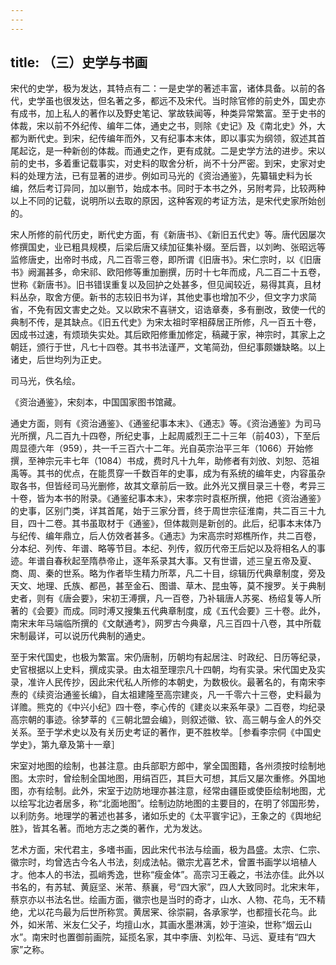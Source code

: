 ```yaml
---
---
---
```

title: （三）史学与书画
---



宋代的史学，极为发达，其特点有二：一是史学的著述丰富，诸体具备。以前的各代，史学虽也很发达，但名著之多，都远不及宋代。当时除官修的前史外，国史亦有成书，加上私人的著作以及野史笔记、掌故轶闻等，种类异常繁富。至于史书的体裁，宋以前不外纪传、编年二体，通史之书，则除《史记》及《南北史》外，大都为断代史。到宋，纪传编年而外，又有纪事本末体，即以事实为纲领，叙述其首尾起讫，是一种新创的体裁。而通史之作，更有成就。二是史学方法的进步。宋以前的史书，多着重记载事实，对史料的取舍分析，尚不十分严密。到宋，史家对史料的处理方法，已有显著的进步。例如司马光的《资治通鉴》，先纂辑史料为长编，然后考订异同，加以删节，始成本书。同时于本书之外，另附考异，比较两种以上不同的记载，说明所以去取的原因，这种客观的考证方法，是宋代史家所始创的。

宋人所修的前代历史，断代史方面，有《新唐书》、《新旧五代史》等。唐代因屡次修撰国史，业已粗具规模，后梁后唐又续加征集补缀。至后晋，以刘昫、张昭远等监修唐史，出帝时书成，凡二百零三卷，即所谓《旧唐书》。宋仁宗时，以《旧唐书》阙漏甚多，命宋祁、欧阳修等重加删撰，历时十七年而成，凡二百二十五卷，世称《新唐书》。旧书错误重复以及回护之处甚多，但见闻较近，易得其真，且材料丛杂，取舍方便。新书的志较旧书为详，其他史事也增加不少，但文字力求简省，不免有因文害史之处。又以欧宋不喜骈文，诏诰章奏，多有删改，致使一代的典制不传，是其缺点。《旧五代史》为宋太祖时宰相薛居正所修，凡一百五十卷，因成书过速，有烦琐失实处。其后欧阳修重加修定，稿藏于家，神宗时，其家上之朝廷，颁行于世，凡七十四卷。其书书法谨严，文笔简劲，但纪事颇嫌缺略。以上诸史，后世均列为正史。

司马光，佚名绘。

《资治通鉴》，宋刻本，中国国家图书馆藏。

通史方面，则有《资治通鉴》、《通鉴纪事本末》、《通志》等。《资治通鉴》为司马光所撰，凡二百九十四卷，所纪史事，上起周威烈王二十三年（前403），下至后周显德六年（959），共一千三百六十二年。光自英宗治平三年（1066）开始修撰，至神宗元丰七年（1084）书成，费时凡十九年，助修者有刘攽、刘恕、范祖禹等。其书的优点，在能贯穿一千数百年的史事，成为有系统的编年史，内容虽杂取各书，但皆经司马光删修，故其文章前后一致。此外光又撰目录三十卷，考异三十卷，皆为本书的附录。《通鉴纪事本末》，宋孝宗时袁枢所撰，他把《资治通鉴》的史事，区别门类，详其首尾，始于三家分晋，终于周世宗征淮南，共二百三十九目，四十二卷。其书虽取材于《通鉴》，但体裁则是新创的。此后，纪事本末体乃与纪传、编年鼎立，后人仿效者甚多。《通志》为宋高宗时郑樵所作，共二百卷，分本纪、列传、年谱、略等节目。本纪、列传，叙历代帝王后妃以及将相名人的事迹。年谱自春秋起至隋恭帝止，逐年系录其大事。又有世谱，述三皇五帝及夏、商、周、秦的世系。略为作者毕生精力所萃，凡二十目，综辑历代典章制度，旁及天文、地理、氏族、都邑，甚至金石、图谱、草木、昆虫等，莫不搜罗。关于典制史者，则有《唐会要》，宋初王溥撰，凡一百卷，乃补辑唐人苏冕、杨绍复等人所著的《会要》而成。同时溥又搜集五代典章制度，成《五代会要》三十卷。此外，南宋末年马端临所撰的《文献通考》，网罗古今典章，凡三百四十八卷，其中所载宋制最详，可以说历代典制的通史。

至于宋代国史，也极为繁富。宋仍唐制，历朝均有起居注、时政纪、日历等纪录，史官根据以上史料，撰成实录。由太祖至理宗凡十四朝，均有实录。宋代国史及实录，准许人民传抄，因此宋代私人所修的本朝史，为数极伙。最著名的，有南宋李焘的《续资治通鉴长编》，自太祖建隆至高宗建炎，凡一千零六十三卷，史料最为详赡。熊克的《中兴小纪》四十卷，李心传的《建炎以来系年录》二百卷，均纪录高宗朝的事迹。徐梦莘的《三朝北盟会编》，则叙述徽、钦、高三朝与金人的外交关系。至于学术史以及有关历史考证的著作，更不胜枚举。［参看李宗侗《中国史学史》，第九章及第十一章］

宋室对地图的绘制，也甚注意。由兵部职方郎中，掌全国图籍，各州须按时绘制地图。太宗时，曾绘制全国地图，用绢百匹，其巨大可想，其后又屡次重修。外国地图，亦有绘制。此外，宋室于边防地理亦甚注意，经常由疆臣或使臣绘制地图，尤以绘写北边者居多，称“北面地图”。绘制边防地图的主要目的，在明了邻国形势，以利防务。地理学的著述也甚多，诸如乐史的《太平寰宇记》，王象之的《舆地纪胜》，皆其名著。而地方志之类的著作，尤为发达。

艺术方面，宋代君主，多嗜书画，因此宋代书法与绘画，极为昌盛。太宗、仁宗、徽宗时，均曾选古今名人书法，刻成法帖。徽宗尤喜艺术，曾置书画学以培植人才。他本人的书法，孤峭秀逸，世称“瘦金体”。高宗习王羲之，书法亦佳。此外以书名的，有苏轼、黄庭坚、米芾、蔡襄，号“四大家”，四人大致同时。北宋末年，蔡京亦以书法名世。绘画方面，徽宗也是当时的奇才，山水、人物、花鸟，无不精绝，尤以花鸟最为后世所称赏。黄居宷、徐崇嗣，各承家学，也都擅长花鸟。此外，如米芾、米友仁父子，均擅山水，其画水墨淋漓，妙于渲染，世称“烟云山水”。南宋时也置御前画院，延揽名家，其中李唐、刘松年、马远、夏珪有“四大家”之称。
